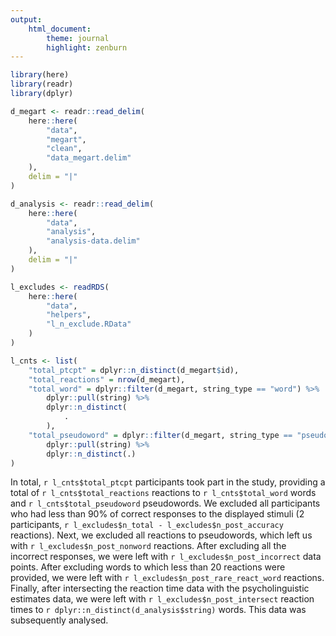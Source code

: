```yaml
---
output:
    html_document:
        theme: journal
        highlight: zenburn
---
```


```r
library(here)
library(readr)
library(dplyr)

d_megart <- readr::read_delim(
    here::here(
        "data",
        "megart",
        "clean",
        "data_megart.delim"
    ),
    delim = "|"
)

d_analysis <- readr::read_delim(
    here::here(
        "data",
        "analysis",
        "analysis-data.delim"
    ),
    delim = "|"
)

l_excludes <- readRDS(
    here::here(
        "data",
        "helpers",
        "l_n_exclude.RData"
    )
)
```

```r
l_cnts <- list(
    "total_ptcpt" = dplyr::n_distinct(d_megart$id),
    "total_reactions" = nrow(d_megart),
    "total_word" = dplyr::filter(d_megart, string_type == "word") %>%
        dplyr::pull(string) %>%
        dplyr::n_distinct(
            .
        ),
    "total_pseudoword" = dplyr::filter(d_megart, string_type == "pseudoword") %>%
        dplyr::pull(string) %>%
        dplyr::n_distinct(.)
)
```

In total, `r l_cnts$total_ptcpt` participants took part in the study,
providing a total of `r l_cnts$total_reactions` reactions to
`r l_cnts$total_word` words and `r l_cnts$total_pseudoword` pseudowords.
We excluded all participants who had less than 90% of correct responses
to the displayed stimuli (2 participants,
`r l_excludes$n_total - l_excludes$n_post_accuracy` reactions).
Next, we excluded all reactions to pseudowords, which left us with 
`r l_excludes$n_post_nonword` reactions. After excluding all the incorrect
responses, we were left with `r l_excludes$n_post_incorrect` data points.
After excluding words to which less than 20 reactions were provided, we were
left with `r l_excludes$n_post_rare_react_word` reactions. Finally, after
intersecting the reaction time data with the psycholinguistic estimates data,
we were left with `r l_excludes$n_post_intersect` reaction times to
`r dplyr::n_distinct(d_analysis$string)` words. This data was subsequently
analysed.
